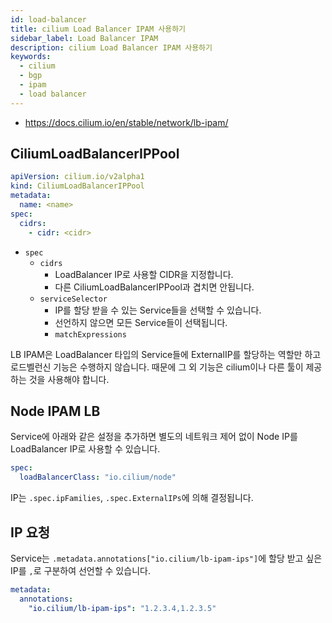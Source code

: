 ```yaml
---
id: load-balancer
title: cilium Load Balancer IPAM 사용하기
sidebar_label: Load Balancer IPAM
description: cilium Load Balancer IPAM 사용하기
keywords:
  - cilium
  - bgp
  - ipam
  - load balancer
---
```


- https://docs.cilium.io/en/stable/network/lb-ipam/

## CiliumLoadBalancerIPPool

```yaml
apiVersion: cilium.io/v2alpha1
kind: CiliumLoadBalancerIPPool
metadata:
  name: <name>
spec:
  cidrs:
    - cidr: <cidr>
```

- `spec`
  - `cidrs`
    - LoadBalancer IP로 사용할 CIDR을 지정합니다.
    - 다른 CiliumLoadBalancerIPPool과 겹치면 안됩니다.
  - `serviceSelector`
    - IP를 할당 받을 수 있는 Service들을 선택할 수 있습니다.
    - 선언하지 않으면 모든 Service들이 선택됩니다.
    - `matchExpressions`

LB IPAM은 LoadBalancer 타입의 Service들에 ExternalIP를 할당하는 역할만 하고 로드벨런신 기능은 수행하지 않습니다. 때문에 그 외 기능은 cilium이나 다른 툴이 제공하는 것을 사용해야 합니다.

## Node IPAM LB

Service에 아래와 같은 설정을 추가하면 별도의 네트워크 제어 없이 Node IP를 LoadBalancer IP로 사용할 수 있습니다.

```yaml
spec:
  loadBalancerClass: "io.cilium/node"
```

IP는 `.spec.ipFamilies`, `.spec.ExternalIPs`에 의해 결정됩니다.

## IP 요청

Service는 `.metadata.annotations["io.cilium/lb-ipam-ips"]`에 할당 받고 싶은 IP를 `,`로 구분하여 선언할 수 있습니다.

```yaml
metadata:
  annotations:
    "io.cilium/lb-ipam-ips": "1.2.3.4,1.2.3.5"
```
